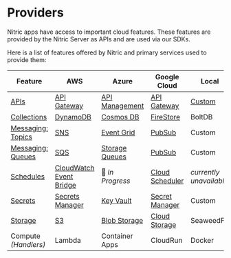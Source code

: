 
# Providers

Nitric apps have access to important cloud features. These features are provided by the Nitric Server as APIs and are used via our SDKs.

Here is a list of features offered by Nitric and primary services used to provide them:

| **Feature**                                 | **AWS**                                    | **Azure**                        | **Google Cloud**                      | **Local**                                               |
| ------------------------------------------- | ------------------------------------------ | -------------------------------- | ------------------------------------- | ------------------------------------------------------- |
| [APIs](/docs/apis)                          | [API Gateway](./aws/apis)                  | [API Management](./azure/apis)   | [API Gateway](./gcp/apis.md)          | [Custom](https://github.com/nitrictech/dev-api-gateway) |
| [Collections](/docs/collections)            | [DynamoDB](./aws/collections)              | [Cosmos DB](./azure/collections) | [FireStore](./gcp/collections.md)     | BoltDB                                                  |
| [Messaging: Topics](/docs/messaging#topics) | [SNS](./aws/topics)                        | [Event Grid](./azure/topics)     | [PubSub](./gcp/topics.md)             | Custom                                                  |
| [Messaging: Queues](/docs/messaging#queues) | [SQS](./aws/queues)                        | [Storage Queues](./azure/queues) | [PubSub](./gcp/queues.md)             | Custom                                                  |
| [Schedules](/docs/schedules)                | [CloudWatch Event Bridge](./aws/schedules) | 🚧 _In Progress_                 | [Cloud Scheduler](./gcp/schedules.md) | _currently unavailable_                                 |
| [Secrets](/docs/secrets)                    | [Secrets Manager](./aws/secrets)           | [Key Vault](./azure/secrets)     | [Secret Manager](./gcp/secrets.md)    | Custom                                                  |
| [Storage](/docs/storage#buckets)            | [S3](./aws/storage)                        | [Blob Storage](./azure/storage)  | [Cloud Storage](./gcp/storage.md)     | SeaweedFS                                               |
| Compute _(Handlers)_                        | Lambda                                     | Container Apps                   | CloudRun                              | Docker                                                  |
